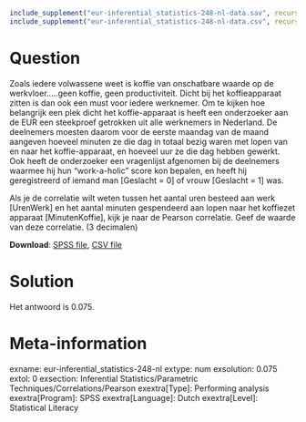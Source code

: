 ```r
include_supplement("eur-inferential_statistics-248-nl-data.sav", recursive = TRUE)
include_supplement("eur-inferential_statistics-248-nl-data.csv", recursive = TRUE)
```

Question
========
Zoals iedere volwassene weet is koffie van onschatbare waarde op de werkvloer…..geen koffie, geen productiviteit. Dicht bij het koffieapparaat zitten is dan ook een must voor iedere werknemer. Om te kijken hoe belangrijk een plek dicht het koffie-apparaat is heeft een onderzoeker aan de EUR een steekproef getrokken uit alle werknemers in Nederland. De deelnemers moesten daarom voor de eerste maandag van de maand aangeven hoeveel minuten ze die dag in totaal bezig waren met lopen van en naar het koffie-apparaat, en hoeveel uur ze die dag hebben gewerkt. Ook heeft de onderzoeker een vragenlijst afgenomen bij de deelnemers waarmee hij hun “work-a-holic” score kon bepalen, en heeft hij geregistreerd of iemand man [Geslacht = 0] of vrouw [Geslacht = 1] was.

Als je de correlatie wilt weten tussen het aantal uren besteed aan werk [UrenWerk] en het aantal minuten gespendeerd aan lopen naar het koffiezet apparaat [MinutenKoffie], kijk je naar de Pearson correlatie. Geef de waarde van deze correlatie. (3 decimalen)

**Download**: [SPSS file](eur-inferential_statistics-248-nl-data.sav), [CSV file](eur-inferential_statistics-248-nl-data.csv)


Solution
========
Het antwoord is 0.075.


Meta-information
================
exname: eur-inferential_statistics-248-nl
extype: num
exsolution: 0.075
extol: 0
exsection: Inferential Statistics/Parametric Techniques/Correlations/Pearson
exextra[Type]: Performing analysis
exextra[Program]: SPSS
exextra[Language]: Dutch
exextra[Level]: Statistical Literacy
